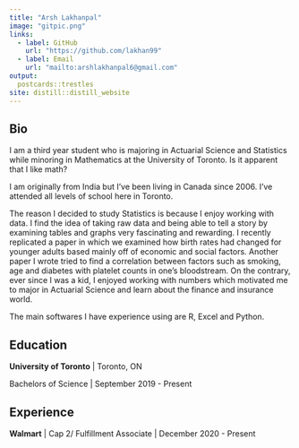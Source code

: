 ```yaml
---
title: "Arsh Lakhanpal"
image: "gitpic.png"
links:
  - label: GitHub
    url: "https://github.com/lakhan99"
  - label: Email
    url: "mailto:arshlakhanpal6@gmail.com"
output:
  postcards::trestles
site: distill::distill_website
---
```

 
## Bio

I am a third year student who is majoring in Actuarial Science and Statistics while minoring in Mathematics at the University of Toronto. Is it apparent that I like math? 

I am originally from India but I’ve been living in Canada since 2006. I’ve attended all levels of school here in Toronto. 

The reason I decided to study Statistics is because I enjoy working with data. I find the idea of taking raw data and being able to tell a story by examining tables and graphs very fascinating and rewarding. I recently replicated a paper in which we examined how birth rates had changed for younger adults based mainly off of economic and social factors. Another paper I wrote tried to find a correlation between factors such as smoking, age and diabetes with platelet counts in one's bloodstream. On the contrary, ever since I was a kid, I enjoyed working with numbers which motivated me to major in Actuarial Science and learn about the finance and insurance world.

The main softwares I have experience using are R, Excel and Python. 


## Education

**University of Toronto** | Toronto, ON

Bachelors of Science | September 2019 - Present

## Experience

**Walmart** | Cap 2/ Fulfillment Associate | December 2020 - Present
